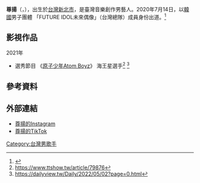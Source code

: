 
{{incomplete}}
{{藝人
| 姓名 = 呂尊揚
| 類型 = 男藝人
| 圖片 = 
| 圖片尺寸 = 
| 圖片簡介 = 
| 本名 = 呂尊揚
| 羅馬拼音 = Zun Yang
| 英文名 = Young
| 暱稱 = 揚揚、暖羊
| 國籍 = {{ROC}}
| 民族 = 
| 出生日期 = {{birth date and age|2000|12|30}}
| 出生地點 = {{TWN}} [[新北市|新北市]]
| 職業 = 音樂創作者、[[歌手|歌手]]、[[舞者|舞者]]
| 語言 = [[中文|中文]]、
| 教育程度 = 高中
| 宗教信仰 = 
| 音樂類型 = [[韓國流行音樂|K-POP]]
| 演奏樂器 = 吉他 鋼琴
| 出道地點 = {{TWN}}[[台北|台北]]
| 出道日期 ={{TWN}} {{start date and age|2020|7|14}}
| 出道作 = 《We Are Future Idol》
| 代表作 = 
| 活躍年代 = 2020年至今
| 唱片公司 =韓國未來偶像唱片公司<br />FUTURE IDOL RECORDS
| 經紀公司 = Korea Rainbow Company<br />野火娛樂
| 相關團體 = 未來偶像 [https://www.futureidol.net/futureidol 官方網站]<br /> [[原子少年Atom_Boyz|原子少年Atom Boyz]]
| 獎項 = 
}}

'''尊揚'''（{{lang-en|'''Young'''}}，{{bd|2000年|12月30日|}}），出生於[[台灣|台灣]][[新北市|新北市]]，是臺灣音樂創作男藝人。2020年7月14日，以[[韓國|韓國]]男子團體 「FUTURE IDOL未來偶像」（台灣總隊）成員身份出道。<ref>{{cite news |author1=鄭宜芬 |title=新男團「FUTURE IDOL未來偶像」11成員齊亮相 |url=https://www.epochtimes.com/b5/20/7/28/n12289785.htm |accessdate=2021-01-19 |work=大紀元 |date=2020-07-28 |archive-date=2020-11-27 |archive-url=https://web.archive.org/web/20201127045840/https://www.epochtimes.com/b5/20/7/28/n12289785.htm |dead-url=no }}</ref>

== 影視作品 ==
2021年
* 選秀節目 《[[原子少年Atom_Boyz|原子少年Atom Boyz]]》 海王星選手<ref>https://www.ttshow.tw/article/79876</ref> <ref>https://dailyview.tw/Daily/2022/05/02?page=0.html</ref>

== 參考資料 ==
{{reflist|2}}

== 外部連結 ==
* [https://instagram.com/djyoung_20001230?igshid=1fjgt47zxvrn7 尊揚的Instagram]
* [https://www.tiktok.com/@young20001230?lang=zh-Hant-TW 尊揚的TikTok]


[[Category:台灣男歌手|Category:台灣男歌手]]